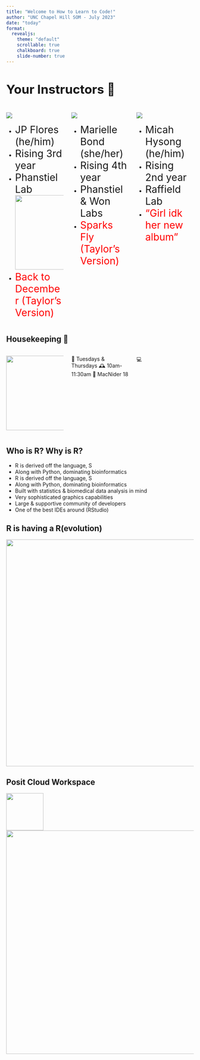 ```yaml
---
title: "Welcome to How to Learn to Code!"
author: "UNC Chapel Hill SOM - July 2023"
date: "today"	
format: 
  revealjs:
    theme: "default"
    scrollable: true
    chalkboard: true
    slide-number: true
---
```


## Your Instructors 🏫 {style="font-size:25pt"}

::::::{.columns}


::::: {.column width="30%"}
![](assets/jp-headshot.jpeg)

::::{.incremental}
- [JP Flores (he/him)]{style="font-size:20pt"}
- [Rising 3rd year]{style="font-size:20pt"}
- [Phanstiel Lab]{style="font-size:20pt"}
![](assets/taylor-swift-screaming.gif){.absolute width="200px" top=0 right=100}
- [Back to December (Taylor's Version)]{style="color:red;font-size:20pt"}
::::

:::::

::::: {.column width="30%"}
![](assets/marielle_headshot.jpeg)

::::{.incremental}
- [Marielle Bond (she/her)]{style="font-size:20pt"} \
- [Rising 4th year]{style="font-size:20pt"} \
- [Phanstiel & Won Labs]{style="font-size:20pt"} \
- [Sparks Fly (Taylor's Version)]{style="color:red;font-size:20pt"}
::::

:::::

:::::{.column width="30%"}
![](assets/micahHysong_headshot.png)

::::{.incremental}
- [Micah Hysong (he/him)]{style="font-size:20pt"} \
- [Rising 2nd year]{style="font-size:20pt"} \
- [Raffield Lab]{style="font-size:20pt"} \
- ["Girl idk her new album"]{style="color:red; font-size:20pt"}
::::
:::::

::::::


## Housekeeping 🏡 
:::::{.columns}

::::{.column width="30%"}

:::{.fragment}
![](assets/slack-logo-icon.png){.absolute width="200px" top=250}
:::

::::

::::{.column width="30%"}
:::{.fragment}
[📅 Tuesdays & Thursdays]{.absolute top=250}
[🕰 10am-11:30am]{.absolute top=300}
[🏥 MacNider 18]{.absolute top=350}
:::
::::

::::{.column width="30%"}

:::{.fragment}
[💻]{.absolute top=300 right=100 }
:::
::::

:::::

## Who is R? Why is R?
:::{.incremental}
- R is derived off the language, S
- Along with Python, dominating bioinformatics 
- R is derived off the language, S
- Along with Python, dominating bioinformatics 
- Built with statistics & biomedical data analysis in mind
- Very sophisticated graphics capabilities
- Large & supportive community of developers
- One of the best IDEs around (RStudio)
:::



## R is having a R(evolution)
![](assets/langpop-r-python-thumb.png){.absolute width="712px" height="609px" left=200 top=75}

## Posit Cloud Workspace
![](assets/posit-icon-fullcolor.svg){.absolute height="100px" right=330 bottom=595}
![](assets/rstudio-figure.png){.absolute height="600px"}







